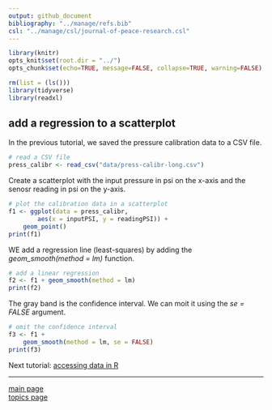 ```yaml
---
output: github_document
bibliography: "../manage/refs.bib" 
csl: "../manage/csl/journal-of-peace-research.csl"
---
```


```r
library(knitr)
opts_knit$set(root.dir = "../")
opts_chunk$set(echo=TRUE, message=FALSE, collapse=TRUE, warning=FALSE)
```

```r
rm(list = (ls()))
library(tidyverse)
library(readxl)
```

## add a regression to a scatterplot

In the previous tutorial, we saved the pressure calibration data to a CSV file. 

```r
# read a CSV file
press_calibr <- read_csv("data/press-calibr-long.csv")
```

Create a scatterplot with the input pressure in psi on the x-axis and the senosr reading in psi on the y-axis. 

```r
# plot the calibration data in a scatterplot
f1 <- ggplot(data = press_calibr,
		aes(x = inputPSI, y = readingPSI)) +
	geom_point()
print(f1)
```

WE add a regression line (least-squares) by adding the *geom_smooth(method = lm)* function.  

```r
# add a linear regression
f2 <- f1 + geom_smooth(method = lm)
print(f2)
```

The gray band is the confidence interval. We can moit it using the *se = FALSE* argument. 

```r
# omit the confidence interval
f3 <- f1 +
	geom_smooth(method = lm, se = FALSE)
print(f3)
```

Next tutorial: [accessing data in R](tut-0407_access-data-in-R.md)

---

[main page](../README.md)<br> 
[topics page](../README-by-topic.md)


